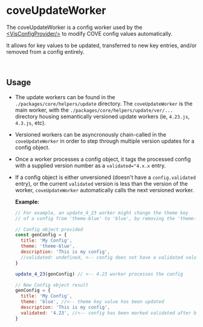 
<Meta
  title="Helpers/coveUpdateWorker"
/>

# coveUpdateWorker
The coveUpdateWorker is a config worker used by the [\<VisConfigProvider/\>](./?path=/docs/hooks-usevisconfig--docs) to modify COVE config values automatically.

It allows for key values to be updated, transferred to new key entries, and/or removed from a config entirely.

&nbsp;
## Usage
- The update workers can be found in the `./packages/core/helpers/update` directory. The `coveUpdateWorker` is the main worker, with the `./packages/core/helpers/update/ver/...` directory housing semantically versioned update workers (ie, `4.23.js`, `4.3.js`, etc).
- Versioned workers can be asyncronously chain-called in the `coveUpdateWorker` in order to step through multiple version updates for a config object.
- Once a worker processes a config object, it tags the processed config with a supplied version number as a `validated="4.x.x` entry.
- If a config object is either unversioned (doesn't have a `config.validated` entry), or the current `validated` version is less than the version of the worker, `coveUpdateWorker` automatically calls the next versioned worker.

  **Example:**
  ```js
  // For example, an update_4_23 worker might change the theme key
  // of a config from 'theme-blue' to 'blue', by removing the 'theme-' prefix:

  // Config object provided
  const genConfig = {
    title: 'My Config',
    theme: 'theme-blue',
    description: 'This is my config',
    //validated: undefined, <-- config does not have a validated value, so an entry will be set by the 4.23 worker
  }

  update_4_23(genConfig) // <-- 4.23 worker processes the config

  // New Config object result
  genConfig = {
    title: 'My Config',
    theme: 'blue', //<-- theme key value has been updated
    description: 'This is my config',
    validated: '4.23', //<-- config has been marked validated after being processed by the 4.23 worker
  }
  ```
